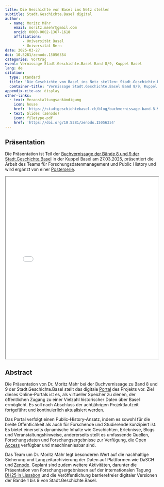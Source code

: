 ```yaml
---
title: Die Geschichte von Basel ins Netz stellen
subtitle: Stadt.Geschichte.Basel digital
author:
  - name: Moritz Mähr
    email: moritz.maehr@gmail.com
    orcid: 0000-0002-1367-1618
    affiliations:
        - Universität Basel
        - Universität Bern
date: 2025-03-27
doi: 10.5281/zenodo.15056354
categories: Vortrag
event: Vernissage Stadt.Geschichte.Basel Band 8/9, Kuppel Basel
lang: de
citation:
  type: standard
  title: 'Die Geschichte von Basel ins Netz stellen: Stadt.Geschichte.Basel digital'
  container-title: 'Vernissage Stadt.Geschichte.Basel Band 8/9, Kuppel Basel'
appendix-cite-as: display
other-links:
  - text: Veranstaltungsankündigung
    icon: house
    href: 'https://stadtgeschichtebasel.ch/blog/buchvernissage-band-8-9'
  - text: Slides (Zenodo)
    icon: filetype-pdf
    href: 'https://doi.org/10.5281/zenodo.15056354'
---
```


## Präsentation

Die Präsentation ist Teil der [Buchvernissage der Bände 8 und 9 der Stadt.Geschichte.Basel](https://stadtgeschichtebasel.ch/blog/buchvernissage-band-8-9) in der Kuppel Basel am 27.03.2025, präsentiert die Arbeit des Teams für Forschungsdatenmanagement und Public History und wird ergänzt von einer [Posterserie](/products/talks-posters/vernissage-poster/index.qmd).

::: {.callout-tip title="Präsentation anzeigen (PDF)" icon="false" collapse="true"}
<iframe src="/assets/files/20250327-Moritz_Maehr-SGB_digital.pdf" width="100%" height="600px" loading="lazy" allowfullscreen title="One Template to Rule Them All">

This browser does not support PDFs. Please download the PDF <a href="/assets/files/20250327-Moritz_Maehr-SGB_digital.pdf">download the PDF</a> to view it.

</iframe>

:::

## Abstract

Die Präsentation von Dr. Moritz Mähr bei der Buchvernissage zu Band 8 und 9 der Stadt.Geschichte.Basel stellt das digitale [Portal](/products/coding/portal/index.qmd) des Projekts vor. Ziel dieses Online-Portals ist es, als virtueller Speicher zu dienen, der öffentlichen Zugang zu einer Vielzahl historischer Daten über Basel ermöglicht. Es soll nach Abschluss der achtjährigen Projektlaufzeit fortgeführt und kontinuierlich aktualisiert werden.

Das Portal verfolgt einen Public-History-Ansatz, indem es sowohl für die breite Öffentlichkeit als auch für Forschende und Studierende konzipiert ist. Es bietet einerseits dynamische Inhalte wie Geschichten, Erlebnisse, Blogs und Veranstaltungshinweise, andererseits stellt es umfassende Quellen, Forschungsdaten und Forschungsergebnisse zur Verfügung, die [Open Access](/products/interna/open-access-ausgabe/index.qmd) verfügbar und maschinenlesbar sind.

Das Team um Dr. Moritz Mähr legt besonderen Wert auf die nachhaltige Sicherung und Langzeitarchivierung der Daten auf Plattformen wie DaSCH und [Zenodo](https://zenodo.org/communities/stadt-geschichte-basel). Geplant sind zudem weitere Aktivitäten, darunter die Präsentation von Forschungsergebnissen auf der internationalen Tagung [DH25 in Lissabon](/products/talks-posters/dh25-mapmaking/index.qmd) und die Veröffentlichung barrierefreier digitaler Versionen der Bände 1 bis 9 von Stadt.Geschichte.Basel.